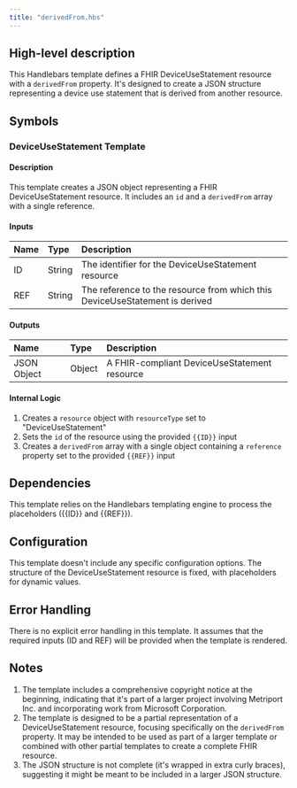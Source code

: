 ```yaml
---
title: "derivedFrom.hbs"
---
```


## High-level description
This Handlebars template defines a FHIR DeviceUseStatement resource with a `derivedFrom` property. It's designed to create a JSON structure representing a device use statement that is derived from another resource.

## Symbols

### DeviceUseStatement Template
#### Description
This template creates a JSON object representing a FHIR DeviceUseStatement resource. It includes an `id` and a `derivedFrom` array with a single reference.

#### Inputs
| Name | Type | Description |
|:-----|:-----|:------------|
| ID | String | The identifier for the DeviceUseStatement resource |
| REF | String | The reference to the resource from which this DeviceUseStatement is derived |

#### Outputs
| Name | Type | Description |
|:-----|:-----|:------------|
| JSON Object | Object | A FHIR-compliant DeviceUseStatement resource |

#### Internal Logic
1. Creates a `resource` object with `resourceType` set to "DeviceUseStatement"
2. Sets the `id` of the resource using the provided `{{ID}}` input
3. Creates a `derivedFrom` array with a single object containing a `reference` property set to the provided `{{REF}}` input

## Dependencies
This template relies on the Handlebars templating engine to process the placeholders ({{ID}} and {{REF}}).

## Configuration
This template doesn't include any specific configuration options. The structure of the DeviceUseStatement resource is fixed, with placeholders for dynamic values.

## Error Handling
There is no explicit error handling in this template. It assumes that the required inputs (ID and REF) will be provided when the template is rendered.

## Notes
1. The template includes a comprehensive copyright notice at the beginning, indicating that it's part of a larger project involving Metriport Inc. and incorporating work from Microsoft Corporation.
2. The template is designed to be a partial representation of a DeviceUseStatement resource, focusing specifically on the `derivedFrom` property. It may be intended to be used as part of a larger template or combined with other partial templates to create a complete FHIR resource.
3. The JSON structure is not complete (it's wrapped in extra curly braces), suggesting it might be meant to be included in a larger JSON structure.